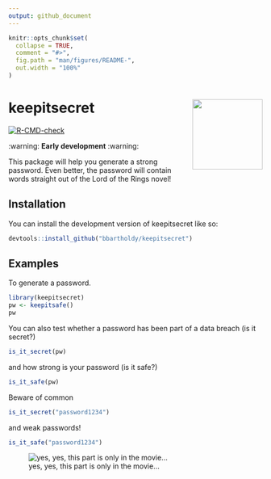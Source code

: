 ```yaml
---
output: github_document
---
```


<!-- README.md is generated from README.Rmd. Please edit that file -->

```r
knitr::opts_chunk$set(
  collapse = TRUE,
  comment = "#>",
  fig.path = "man/figures/README-",
  out.width = "100%"
)
```

# keepitsecret <img src="man/figures/logo.png" align="right" height="139" alt="" />

<!-- badges: start -->
[![R-CMD-check](https://github.com/bbartholdy/keepitsecret/actions/workflows/R-CMD-check.yaml/badge.svg)](https://github.com/bbartholdy/keepitsecret/actions/workflows/R-CMD-check.yaml)
<!-- badges: end -->

:warning: **Early development** :warning:

This package will help you generate a strong password. Even better, the password
will contain words straight out of the Lord of the Rings novel!

## Installation

You can install the development version of keepitsecret like so:

``` r
devtools::install_github("bbartholdy/keepitsecret")
```

## Examples

To generate a password.

```r
library(keepitsecret)
pw <- keepitsafe()
pw
```

You can also test whether a password has been part of a data breach (is it secret?)

```r
is_it_secret(pw)
```

and how strong is your password (is it safe?)

```r
is_it_safe(pw)
```

Beware of common

```r
is_it_secret("password1234")
```

and weak passwords!

```r
is_it_safe("password1234")
```

![yes, yes, this part is only in the movie...](https://i.imgflip.com/8gwn0y.jpg)


